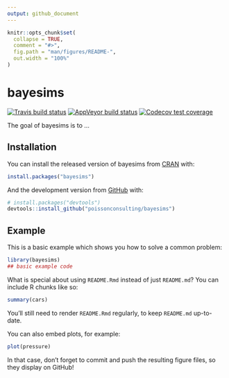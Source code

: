```yaml
---
output: github_document
---
```


<!-- README.md is generated from README.Rmd. Please edit that file -->

```r
knitr::opts_chunk$set(
  collapse = TRUE,
  comment = "#>",
  fig.path = "man/figures/README-",
  out.width = "100%"
)
```
# bayesims

<!-- badges: start -->
[![Travis build status](https://travis-ci.org/poissonconsulting/bayesims.svg?branch=master)](https://travis-ci.org/poissonconsulting/bayesims)
[![AppVeyor build status](https://ci.appveyor.com/api/projects/status/github/poissonconsulting/bayesims?branch=master&svg=true)](https://ci.appveyor.com/project/poissonconsulting/bayesims)
[![Codecov test coverage](https://codecov.io/gh/poissonconsulting/bayesims/branch/master/graph/badge.svg)](https://codecov.io/gh/poissonconsulting/bayesims?branch=master)
<!-- badges: end -->

The goal of bayesims is to ...

## Installation

You can install the released version of bayesims from [CRAN](https://CRAN.R-project.org) with:

``` r
install.packages("bayesims")
```

And the development version from [GitHub](https://github.com/) with:

``` r
# install.packages("devtools")
devtools::install_github("poissonconsulting/bayesims")
```
## Example

This is a basic example which shows you how to solve a common problem:

```r
library(bayesims)
## basic example code
```

What is special about using `README.Rmd` instead of just `README.md`? You can include R chunks like so:

```r
summary(cars)
```

You'll still need to render `README.Rmd` regularly, to keep `README.md` up-to-date.

You can also embed plots, for example:

```r
plot(pressure)
```

In that case, don't forget to commit and push the resulting figure files, so they display on GitHub!
